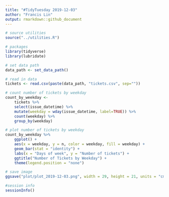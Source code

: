 ```yaml
---
title: "#TidyTuesday 2019-12-03"
author: "Francis Lin"
output: rmarkdown::github_document
---
```


```r
# source utilities
source("../utilities.R")

# packages
library(tidyverse)
library(lubridate)

# set data path
data_path <- set_data_path()
```


```r
# read in data
tickets <- read.csv(paste(data_path, "tickets.csv", sep=""))
```


```r
# count number of tickets by weekday
count_by_weekday <-
    tickets %>%
    select(issue_datetime) %>%
    mutate(weekday = wday(issue_datetime, label=TRUE)) %>%
    count(weekday) %>%
    group_by(weekday)
```


```r
# plot number of tickets by weekday
count_by_weekday %>%
    ggplot() +
    aes(x = weekday, y = n, color = weekday, fill = weekday) +
    geom_bar(stat = "identity") + 
    labs(x = "Days of week", y = "Number of tickets") + 
    ggtitle("Number of Tickets by Weekday") +
    theme(legend.position = "none")
```


```r
# save image
ggsave("plot/plot_2019-12-03.png", width = 29, height = 21, units = "cm", dpi = "retina")
```


```r
#session info
sessionInfo()
```

